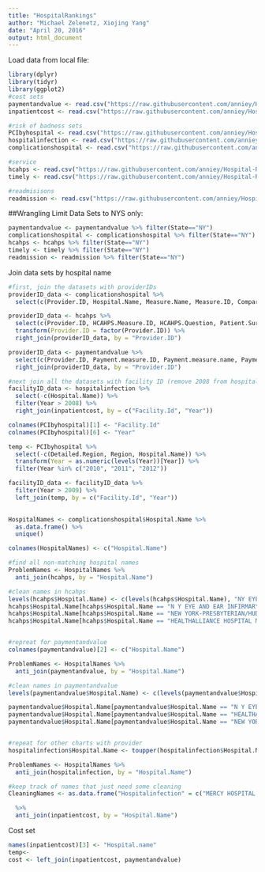 ```yaml
---
title: "HospitalRankings"
author: "Michael Zelenetz, Xiojing Yang"
date: "April 20, 2016"
output: html_document
---
```


Load data from local file:
```r
library(dplyr)
library(tidyr)
library(ggplot2)
#cost sets
paymentandvalue <- read.csv("https://raw.githubusercontent.com/anniey/Hospital-Ranking-CS107/master/Raw%20Data/Payment_and_value_of_care_-_Hospital.csv") #national
inpatientcost <- read.csv("https://raw.githubusercontent.com/anniey/Hospital-Ranking-CS107/master/Raw%20Data/Hospital_Inpatient_Cost_Transparency__Beginning_2009.csv") #NYS

#risk of badness sets
PCIbyhospital <- read.csv("https://raw.githubusercontent.com/anniey/Hospital-Ranking-CS107/master/Raw%20Data/Cardiac_Surgery_and_Percutaneous_Coronary_Interventions_by_Hospital___Beginning_2008.csv") #NYS
hospitalinfection <- read.csv("https://raw.githubusercontent.com/anniey/Hospital-Ranking-CS107/master/Raw%20Data/Hospital-Acquired_Infections__Beginning_2008.csv") #NYS
complicationshospital <- read.csv("https://raw.githubusercontent.com/anniey/Hospital-Ranking-CS107/master/Raw%20Data/Readmissions_Complications_and_Deaths_-_Hospital.csv") #national

#service
hcahps <- read.csv("https://raw.githubusercontent.com/anniey/Hospital-Ranking-CS107/master/Raw%20Data/hcahps.csv") #NYS
timely <- read.csv("https://raw.githubusercontent.com/anniey/Hospital-Ranking-CS107/master/Raw%20Data/Timely_and_Effective_Care_-_Hospital.csv") #national

#readmisisons
readmission <- read.csv("https://raw.githubusercontent.com/anniey/Hospital-Ranking-CS107/master/Raw%20Data/Hospital_Readmissions_Reduction_Program.csv") #national 
```

##Wrangling
Limit Data Sets to NYS only:
```r
paymentandvalue <- paymentandvalue %>% filter(State=="NY")
complicationshospital <- complicationshospital %>% filter(State=="NY")
hcahps <- hcahps %>% filter(State=="NY")
timely <- timely %>% filter(State=="NY")
readmission <- readmission %>% filter(State=="NY")
```

Join data sets by hospital name
```r

#first, join the datasets with providerIDs
providerID_data <- complicationshospital %>%
  select(c(Provider.ID, Hospital.Name, Measure.Name, Measure.ID, Compared.to.National, Denominator, Score, Lower.Estimate, Higher.Estimate))

providerID_data <- hcahps %>%
  select(c(Provider.ID, HCAHPS.Measure.ID, HCAHPS.Question, Patient.Survey.Star.Rating, HCAHPS.Answer.Percent, HCAHPS.Linear.Mean.Value)) %>%
  transform(Provider.ID = factor(Provider.ID)) %>%
  right_join(providerID_data, by = "Provider.ID")

providerID_data <- paymentandvalue %>%
  select(c(Provider.ID, Payment.measure.ID, Payment.measure.name, Payment.category, Denominator, Payment, Value.of.care.display.ID, Value.of.care.display.name, Value.of.care.category)) %>%
  right_join(providerID_data, by = "Provider.ID")

#next join all the datasets with facility ID (remove 2008 from hospitalinfection)
facilityID_data <- hospitalinfection %>%
  select(-c(Hospital.Name)) %>%
  filter(Year > 2008) %>%
  right_join(inpatientcost, by = c("Facility.Id", "Year"))

colnames(PCIbyhospital)[1] <- "Facility.Id"
colnames(PCIbyhospital)[6] <- "Year"

temp <- PCIbyhospital %>%
  select(-c(Detailed.Region, Region, Hospital.Name)) %>%
  transform(Year = as.numeric(levels(Year))[Year]) %>%
  filter(Year %in% c("2010", "2011", "2012"))

facilityID_data <- facilityID_data %>%
  filter(Year > 2009) %>%
  left_join(temp, by = c("Facility.Id", "Year"))
  

HospitalNames <- complicationshospital$Hospital.Name %>%
  as.data.frame() %>%
  unique()

colnames(HospitalNames) <- c("Hospital.Name")

#find all non-matching hospital names
ProblemNames <- HospitalNames %>%
  anti_join(hcahps, by = "Hospital.Name")

#clean names in hcahps
levels(hcahps$Hospital.Name) <- c(levels(hcahps$Hospital.Name), "NY EYE AND EAR INFIRMARY", "HUDSON VALLEY HOSPITAL CENTER", "HEALTH ALLIANCE HOSPITAL MARY'S AVENUE CAMPUS")
hcahps$Hospital.Name[hcahps$Hospital.Name == "N Y EYE AND EAR INFIRMARY"] <- "NY EYE AND EAR INFIRMARY"
hcahps$Hospital.Name[hcahps$Hospital.Name == "NEW YORK-PRESBYTERIAN/HUDSON VALLEY HOSPITAL"] <- "HUDSON VALLEY HOSPITAL CENTER"
hcahps$Hospital.Name[hcahps$Hospital.Name == "HEALTHALLIANCE HOSPITAL MARYS AVENUE CAMPUS"] <- "HEALTH ALLIANCE HOSPITAL MARY'S AVENUE CAMPUS"


#repreat for paymentandvalue
colnames(paymentandvalue)[2] <- c("Hospital.Name")

ProblemNames <- HospitalNames %>%
  anti_join(paymentandvalue, by = "Hospital.Name")

#clean names in paymentandvalue
levels(paymentandvalue$Hospital.Name) <- c(levels(paymentandvalue$Hospital.Name), "NY EYE AND EAR INFIRMARY", "HEALTH ALLIANCE HOSPITAL MARY'S AVENUE CAMPUS",  "HUDSON VALLEY HOSPITAL CENTER")

paymentandvalue$Hospital.Name[paymentandvalue$Hospital.Name == "N Y EYE AND EAR INFIRMARY"] <- "NY EYE AND EAR INFIRMARY"
paymentandvalue$Hospital.Name[paymentandvalue$Hospital.Name == "HEALTHALLIANCE HOSPITAL MARYS AVENUE CAMPUS"] <- "HEALTH ALLIANCE HOSPITAL MARY'S AVENUE CAMPUS"
paymentandvalue$Hospital.Name[paymentandvalue$Hospital.Name == "NEW YORK-PRESBYTERIAN/HUDSON VALLEY HOSPITAL"] <- "HUDSON VALLEY HOSPITAL CENTER"


#repeat for other charts with provider
hospitalinfection$Hospital.Name <- toupper(hospitalinfection$Hospital.Name)

ProblemNames <- HospitalNames %>%
  anti_join(hospitalinfection, by = "Hospital.Name")

#keep track of names that just need some cleaning
CleaningNames <- as.data.frame("Hospitalinfection" = c("MERCY HOSPITAL OF BUFFALO, MERCY HOSPITAL", "ST JOHNS EPISCOPAL HOSPITAL SO SHORE, ST JOHN'S EPISCOPAL HOSPITAL AT SOUTH SHORE"))  

  %>%
  anti_join(inpatientcost, by = "Hospital.Name")

```

Cost set
```r
names(inpatientcost)[3] <- "Hospital.name"
temp<- 
cost <- left_join(inpatientcost, paymentandvalue)

```

